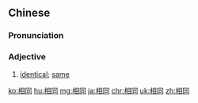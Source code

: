 ==Chinese==
{{zh-forms}}

===Pronunciation===
{{zh-pron
|m=xiāngtóng
|c=soeng1 tung4
|mn=qz,xm:siong-tông/zz:siang-tông/qz,xm:saⁿ-tâng/tw,xm:sio-tâng/qz:sa-tâng
|ma=Zh-xiangtóng.ogg
|cat=a
}}

===Adjective===
{{zh-adj}}

# [[identical]]; [[same]]

{{zh-cat|Elementary}}

[[ko:相同]]
[[hu:相同]]
[[mg:相同]]
[[ja:相同]]
[[chr:相同]]
[[uk:相同]]
[[zh:相同]]